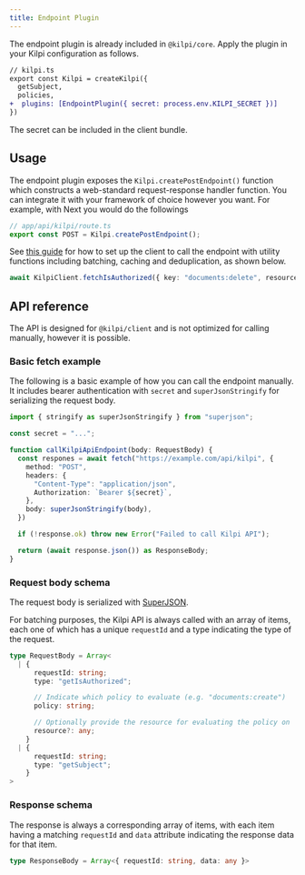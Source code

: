 ```yaml
---
title: Endpoint Plugin
---
```


The endpoint plugin is already included in `@kilpi/core`. Apply the plugin in your Kilpi configuration as follows.

```diff lang="ts"
// kilpi.ts
export const Kilpi = createKilpi({
  getSubject,
  policies,
+  plugins: [EndpointPlugin({ secret: process.env.KILPI_SECRET })]
})
```

The secret can be included in the client bundle.

## Usage

The endpoint plugin exposes the `Kilpi.createPostEndpoint()` function which constructs a web-standard request-response handler function. You can integrate it with your framework of choice however you want. For example, with Next you would do the followings

```ts
// app/api/kilpi/route.ts
export const POST = Kilpi.createPostEndpoint();
```

See [this guide](/getting-started/usage-on-client) for how to set up the client to call the endpoint with utility functions including batching, caching and deduplication, as shown below.

```ts
await KilpiClient.fetchIsAuthorized({ key: "documents:delete", resource: myDocument });
```

## API reference

The API is designed for `@kilpi/client` and is not optimized for calling manually, however it is possible.

### Basic fetch example

The following is a basic example of how you can call the endpoint manually. It includes bearer authentication with `secret` and `superJsonStringify` for serializing the request body.

```ts
import { stringify as superJsonStringify } from "superjson";

const secret = "...";

function callKilpiApiEndpoint(body: RequestBody) {
  const respones = await fetch("https://example.com/api/kilpi", {
    method: "POST",
    headers: {
      "Content-Type": "application/json",
      Authorization: `Bearer ${secret}`,
    },
    body: superJsonStringify(body),
  })

  if (!response.ok) throw new Error("Failed to call Kilpi API");

  return (await response.json()) as ResponseBody;
}
```

### Request body schema

The request body is serialized with [SuperJSON](https://www.npmjs.com/package/superjson).

For batching purposes, the Kilpi API is always called with an array of items, each one of which has a unique `requestId` and a type indicating the type of the request.

```ts
type RequestBody = Array<
  | {
      requestId: string;
      type: "getIsAuthorized";

      // Indicate which policy to evaluate (e.g. "documents:create")
      policy: string;

      // Optionally provide the resource for evaluating the policy on
      resource?: any;
    }
  | {
      requestId: string;
      type: "getSubject";
    }
>
```

### Response schema

The response is always a corresponding array of items, with each item having a matching `requestId` and `data` attribute indicating the response data for that item.

```ts
type ResponseBody = Array<{ requestId: string, data: any }>
```
